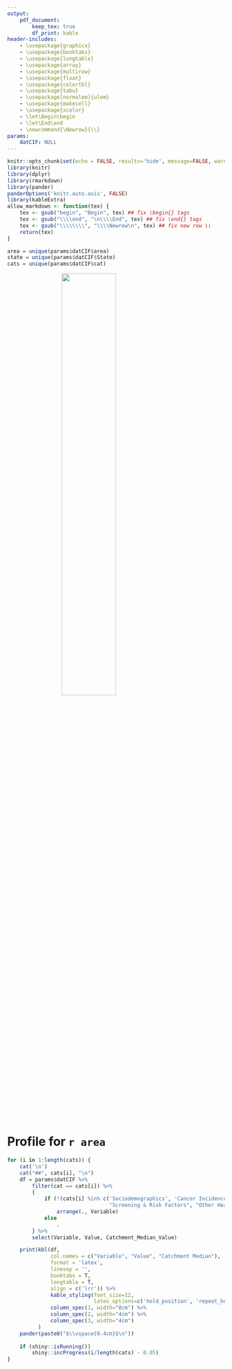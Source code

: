 ```yaml
---
output: 
    pdf_document:
        keep_tex: true
        df_print: kable
header-includes:
    - \usepackage{graphicx}
    - \usepackage{booktabs}
    - \usepackage{longtable}
    - \usepackage{array}
    - \usepackage{multirow}
    - \usepackage{float}
    - \usepackage{colortbl}
    - \usepackage{tabu}
    - \usepackage[normalem]{ulem}
    - \usepackage{makecell}
    - \usepackage{xcolor}
    - \let\Begin\begin
    - \let\End\end
    - \newcommand{\Newrow}{\\}
params:
    datCIF: NULL
---
```


```r
knitr::opts_chunk$set(echo = FALSE, results='hide', message=FALSE, warning=FALSE)
library(knitr)
library(dplyr)
library(rmarkdown)
library(pander)
panderOptions('knitr.auto.asis', FALSE)
library(kableExtra)
allow_markdown <- function(tex) {
    tex <- gsub("begin", "Begin", tex) ## fix \begin{} tags
    tex <- gsub("\\\\end", "\n\\\\End", tex) ## fix \end{} tags
    tex <- gsub("\\\\\\\\", "\\\\Newrow\n", tex) ## fix new row \\
    return(tex)
}
```


```r
area = unique(params$datCIF$area)
state = unique(params$datCIF$State)
cats = unique(params$datCIF$cat)
```

<!-- change to correct filename -->
![](cif_wake_big_logo_tm.png){height=50% style="display: block; margin: 0 auto;"}

\vspace{2cm}

# Profile for `r area`

```r
for (i in 1:length(cats)) {
    cat('\n')
    cat("##", cats[i], "\n")
    df = params$datCIF %>%
        filter(cat == cats[i]) %>%
        {
            if (!(cats[i] %in% c('Sociodemographics', 'Cancer Incidence (age-adj per 100k)',
                                 "Screening & Risk Factors", "Other Health Factors")))
                arrange(., Variable)
            else
                .
        } %>%
        select(Variable, Value, Catchment_Median_Value)

    print(kbl(df,
              col.names = c("Variable", "Value", "Catchment Median"),
              format = 'latex',
              linesep = '',
              booktabs = T,
              longtable = T,
              align = c('lrr')) %>% 
              kable_styling(font_size=12, 
                            latex_options=c('hold_position', 'repeat_header', 'striped')) %>% 
              column_spec(1, width="8cm") %>% 
              column_spec(2, width="4cm") %>% 
              column_spec(3, width="4cm")
          )
    pander(paste0("$\\vspace{0.4cm}$\n"))
    
    if (shiny::isRunning())
        shiny::incProgress(i/length(cats) - 0.05)  
}
```